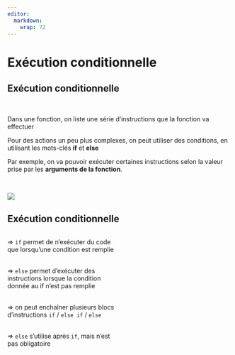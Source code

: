 ```yaml
---
editor: 
  markdown: 
    wrap: 72
---
```


# Exécution conditionnelle {.backgroundTitre .unnumbered}

## Exécution conditionnelle

<br>

Dans une fonction, on liste une série d’instructions que la fonction va
effectuer

Pour des actions un peu plus complexes, on peut utiliser des conditions,
en utilisant les mots-clés **if** et **else**

Par exemple, on va pouvoir exécuter certaines instructions selon la
valeur prise par les **arguments de la fonction**.

<br>

![](img/clipboard-exec0.png){fig-align="center"}

## Exécution conditionnelle


::: columns
::: {.column width="50%"}
⇒ `if` permet de n’exécuter du code que lorsqu’une condition est remplie  

<br>
⇒ `else` permet d’exécuter des instructions lorsque la condition donnée au if n’est pas remplie  

<br>
⇒ on peut enchaîner plusieurs blocs d’instructions `if` / `else if` / `else`  

<br>
⇒ `else` s’utilise après `if`, mais n’est pas obligatoire  

:::

::: {.column width="50%"}
[](img/clipboard-exec1.png)
:::
:::
